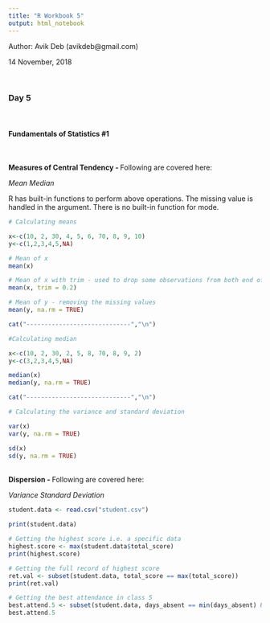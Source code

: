 ```yaml
---
title: "R Workbook 5"
output: html_notebook
---
```

Author: Avik Deb (avikdeb@gmail.com)

14 November, 2018

<br>

### Day 5

<br>

#### Fundamentals of Statistics #1

<br>

<b>Measures of Central Tendency - </b> Following are covered here:

*Mean*
*Median*

R has built-in functions to perform above operations. The missing value is handled in the argument. There is no built-in function for mode.

```r

# Calculating means

x<-c(10, 2, 30, 4, 5, 6, 70, 8, 9, 10)
y<-c(1,2,3,4,5,NA)

# Mean of x
mean(x)

# Mean of x with trim - used to drop some observations from both end of the sorted vector - 0.2 means remove 2 elements from both ends
mean(x, trim = 0.2)

# Mean of y - removing the missing values
mean(y, na.rm = TRUE)

cat("-----------------------------","\n")

#Calculating median

x<-c(10, 2, 30, 2, 5, 8, 70, 8, 9, 2)
y<-c(3,2,3,4,5,NA)

median(x)
median(y, na.rm = TRUE)

cat("-----------------------------","\n")

# Calculating the variance and standard deviation

var(x)
var(y, na.rm = TRUE)

sd(x)
sd(y, na.rm = TRUE)

```

<br>
<b>Dispersion - </b> Following are covered here:

*Variance*
*Standard Deviation*

```r

student.data <- read.csv("student.csv")

print(student.data)

# Getting the highest score i.e. a specific data
highest.score <- max(student.data$total_score)
print(highest.score)

# Getting the full record of highest score
ret.val <- subset(student.data, total_score == max(total_score))
print(ret.val)

# Getting the best attendance in class 5
best.attend.5 <- subset(student.data, days_absent == min(days_absent) & class == 5)
best.attend.5

```